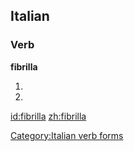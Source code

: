 ==Italian==

===Verb===
'''fibrilla'''

# {{form of|[[third-person|Third-person]] [[singular]] [[present tense]]|[[fibrillare#Italian|fibrillare]]|lang=Italian}}
# {{form of|[[second-person|Second-person]] singular [[imperative]]|fibrillare#Italian|fibrillare|lang=Italian}}

[[Category:Italian verb forms]]

[[id:fibrilla]]
[[zh:fibrilla]]